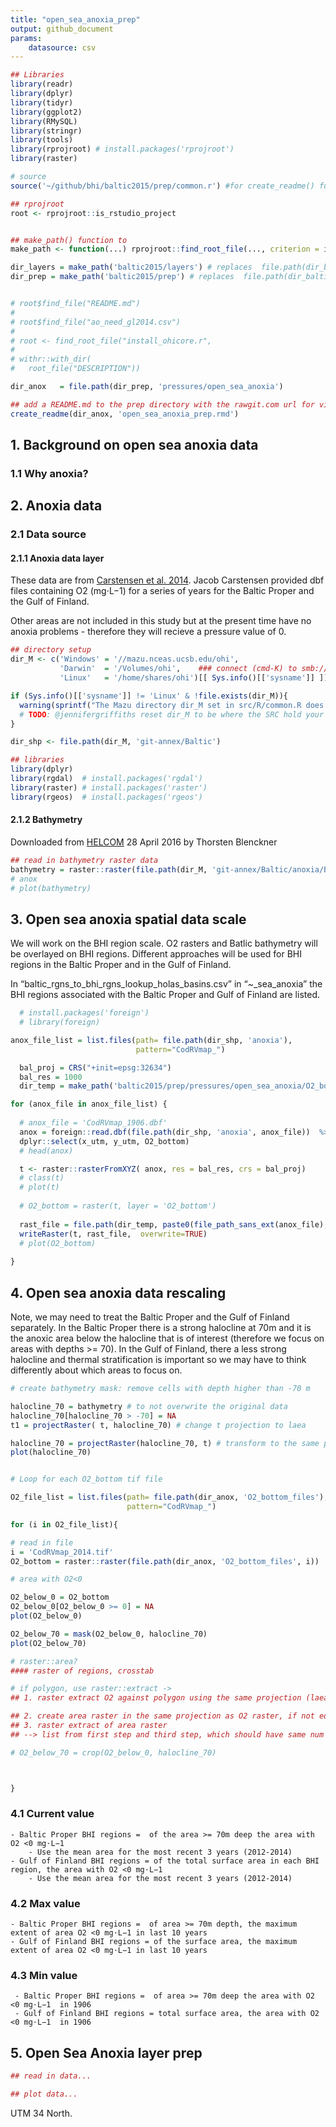 ```yaml
---
title: "open_sea_anoxia_prep"
output: github_document
params: 
    datasource: csv
---
```

```r

## Libraries
library(readr)
library(dplyr)
library(tidyr)
library(ggplot2)
library(RMySQL)
library(stringr)
library(tools)
library(rprojroot) # install.packages('rprojroot')
library(raster)

# source
source('~/github/bhi/baltic2015/prep/common.r') #for create_readme() function

## rprojroot
root <- rprojroot::is_rstudio_project


## make_path() function to 
make_path <- function(...) rprojroot::find_root_file(..., criterion = is_rstudio_project)

dir_layers = make_path('baltic2015/layers') # replaces  file.path(dir_baltic, 'layers')
dir_prep = make_path('baltic2015/prep') # replaces  file.path(dir_baltic, 'layers')


# root$find_file("README.md")
# 
# root$find_file("ao_need_gl2014.csv")
# 
# root <- find_root_file("install_ohicore.r", 
# 
# withr::with_dir(
#   root_file("DESCRIPTION"))

dir_anox   = file.path(dir_prep, 'pressures/open_sea_anoxia')

## add a README.md to the prep directory with the rawgit.com url for viewing on GitHub
create_readme(dir_anox, 'open_sea_anoxia_prep.rmd') 
```

## 1. Background on open sea anoxia data  

### 1.1 Why anoxia?


## 2. Anoxia data  

### 2.1 Data source 
#### 2.1.1 Anoxia data layer
These data are from [Carstensen et al. 2014](http://www.pnas.org/content/111/15/5628.abstract). Jacob Carstensen provided dbf files containing O2 (mg⋅L−1) for a series of years for the Baltic Proper and the Gulf of Finland.  

Other areas are not included in this study but at the present time have no anoxia problems - therefore they will recieve a pressure value of 0.  

``` r
## directory setup
dir_M <- c('Windows' = '//mazu.nceas.ucsb.edu/ohi',
           'Darwin'  = '/Volumes/ohi',    ### connect (cmd-K) to smb://mazu/ohi
           'Linux'   = '/home/shares/ohi')[[ Sys.info()[['sysname']] ]]

if (Sys.info()[['sysname']] != 'Linux' & !file.exists(dir_M)){
  warning(sprintf("The Mazu directory dir_M set in src/R/common.R does not exist. Do you need to mount Mazu: %s?", dir_M))
  # TODO: @jennifergriffiths reset dir_M to be where the SRC hold your shapefiles
}

dir_shp <- file.path(dir_M, 'git-annex/Baltic')

## libraries
library(dplyr)
library(rgdal)  # install.packages('rgdal')
library(raster) # install.packages('raster')
library(rgeos)  # install.packages('rgeos')

```

#### 2.1.2 Bathymetry
Downloaded from [HELCOM](http://maps.helcom.fi/website/mapservice/index.html) 28 April 2016 by Thorsten Blenckner

``` r

## read in bathymetry raster data
bathymetry = raster::raster(file.path(dir_M, 'git-annex/Baltic/anoxia/Baltic_Sea_Bathymetry_Database_v091.tif'))
# anox
# plot(bathymetry)

```

## 3. Open sea anoxia spatial data scale
We will work on the BHI region scale. O2 rasters and Batlic bathymetry will be overlayed on BHI regions.  Different approaches will be used for BHI regions in the Baltic Proper and in the Gulf of Finland.  

In "baltic_rgns_to_bhi_rgns_lookup_holas_basins.csv" in "~\github\bhi\baltic2015\prep\pressures\open_sea_anoxia" the BHI regions associated with the Baltic Proper and Gulf of Finland are listed.

``` r


  # install.packages('foreign')
  # library(foreign)

anox_file_list = list.files(path= file.path(dir_shp, 'anoxia'),
                            pattern="CodRVmap_")

  bal_proj = CRS("+init=epsg:32634")
  bal_res = 1000
  dir_temp = make_path('baltic2015/prep/pressures/open_sea_anoxia/O2_bottom_files')

for (anox_file in anox_file_list) {
   
  # anox_file = 'CodRVmap_1906.dbf'
  anox = foreign::read.dbf(file.path(dir_shp, 'anoxia', anox_file))  %>%
  dplyr::select(x_utm, y_utm, O2_bottom)
  # head(anox) 

  t <- raster::rasterFromXYZ( anox, res = bal_res, crs = bal_proj) 
  # class(t) 
  # plot(t)
  
  # O2_bottom = raster(t, layer = 'O2_bottom')
  
  rast_file = file.path(dir_temp, paste0(file_path_sans_ext(anox_file), ".tif"))
  writeRaster(t, rast_file,  overwrite=TRUE)
  # plot(O2_bottom) 
  
}


```

## 4. Open sea anoxia data rescaling
Note, we may need to treat the Baltic Proper and the Gulf of Finland separately.  In the Baltic Proper there is a strong halocline at 70m and it is the anoxic area below the halocline that is of interest (therefore we focus on areas with depths >= 70).  In the Gulf of Finland, there a less strong halocline and thermal stratification is important so we may have to think differently about which areas to focus on.  

```r

# create bathymetry mask: remove cells with depth higher than -70 m

halocline_70 = bathymetry # to not overwrite the original data
halocline_70[halocline_70 > -70] = NA
t1 = projectRaster( t, halocline_70) # change t projection to laea

halocline_70 = projectRaster(halocline_70, t) # transform to the same projection as O2 data
plot(halocline_70)


# Loop for each O2_bottom tif file

O2_file_list = list.files(path= file.path(dir_anox, 'O2_bottom_files'),
                          pattern="CodRVmap_")

for (i in O2_file_list){

# read in file 
i = 'CodRVmap_2014.tif'
O2_bottom = raster::raster(file.path(dir_anox, 'O2_bottom_files', i))

# area with O2<0 

O2_below_0 = O2_bottom
O2_below_0[O2_below_0 >= 0] = NA
plot(O2_below_0)

O2_below_70 = mask(O2_below_0, halocline_70) 
plot(O2_below_70)

# raster::area? 
#### raster of regions, crosstab 

# if polygon, use raster::extract -> 
## 1. raster extract O2 against polygon using the same projection (laea), count number of cells of hypoxia (casey's tutorial on vector, take the list and turn it into data frame)

## 2. create area raster in the same projection as O2 raster, if not equal area
## 3. raster extract of area raster 
## --> list from first step and third step, which should have same num of list elements, one for each region. 

# O2_below_70 = crop(O2_below_0, halocline_70) 



}

```

### 4.1 Current value  
    - Baltic Proper BHI regions =  of the area >= 70m deep the area with O2 <0 mg⋅L−1  
        - Use the mean area for the most recent 3 years (2012-2014)  
    - Gulf of Finland BHI regions = of the total surface area in each BHI region, the area with O2 <0 mg⋅L−1  
        - Use the mean area for the most recent 3 years (2012-2014)  

### 4.2 Max value
    - Baltic Proper BHI regions =  of area >= 70m depth, the maximum extent of area O2 <0 mg⋅L−1 in last 10 years  
    - Gulf of Finland BHI regions = of the surface area, the maximum extent of area O2 <0 mg⋅L−1 in last 10 years  

### 4.3 Min value
     - Baltic Proper BHI regions =  of area >= 70m deep the area with O2 <0 mg⋅L−1  in 1906  
     - Gulf of Finland BHI regions = total surface area, the area with O2 <0 mg⋅L−1  in 1906


## 5. Open Sea Anoxia layer prep

```r
## read in data...

## plot data...

```

UTM 34 North. 
